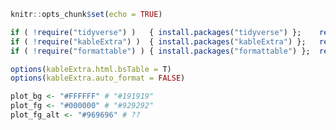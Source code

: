 <!-- Each chapter is set to compile separately - include "global" set-up -->

```r
knitr::opts_chunk$set(echo = TRUE)

if ( !require("tidyverse") )   { install.packages("tidyverse") };    require(tidyverse)
if ( !require("kableExtra") )  { install.packages("kableExtra") };   require(kableExtra)
if ( !require("formattable") ) { install.packages("formattable") };  require(formattable)

options(kableExtra.html.bsTable = T)
options(kableExtra.auto_format = FALSE)
```

``` r
plot_bg <- "#FFFFFF" # "#191919"
plot_fg <- "#000000" # "#929292"
plot_fg_alt <- "#969696" # ??
```

<!-- 
# The Option Greeks {#The-Greeks}

If you've ever had the pleasure (or is it misfortune?) of taking a rigorous mathemtical course on pricing options, you would have learned about the Black-Scholes-Merton pricing model. This model is no slouch - it won Merton and Scholes the 1997 Nobel Prize in Economics - but it has some limitations.^[Black, sadly, passed away in 1995 and was not eligible for the award.] For those who are interested in learning more about it, we'll discuss the derivation of the Black-Scholes-Merton model and its limitations in an appendix. In this chapter, our goal is to explain the insights of the Black-Scholes-Merton model using only high school math. 

If we're being careful, we should note that the Black-Scholes-Merton model only applies to European options. European options can only be exercised by the buyer on the option's expiry date. American options, on the other hand, can be exercised on any date. We're only talking about options on stocks and ETFs in this book, and those are all American options. It's important for us to know if we are dealing with American or European options because early exercise can be a significant risk to an options strategy. We've seen this already, with the naked call and covered call. The covered call protects us against the risk of early exercise of the call we sold, while the naked call does not.  

However, unless we're pricing options ourselves, this distinction isn't that important for understanding how to use the greeks in our own trading. That's because we're not that interested in the values of the greeks that any particular model produces. Let's think of the option greeks as a broader framework that we can use to understand the risk-reward proposition of options and options strategies. Every online broker will show us the option greeks for every option it lets us buy, and these values will be *good enough* for us to make intelligent trading decisions with. Our goal here is to understand how to use the greeks to risk-manage our options positions. 

## Delta

Delta is the most important greek. It tells us (approximately) how much we participate in the price movement of our stock. If our delta is 50, we participate in `r percent(50/100)` of the price movement of the stock. If a stock drops from `r currency(200)` to `r currency(196)` and we owned a 50 delta call, it would *lose* half of the `r currency(4)` decline, which is just `r currency(2)`. If we owned a 25 delta call, we would *lose* a quarter of the `r currency(4)` decline, or just `r currency(1)`. If we owned a 50 delta put, we would *gain* half of `r currency(4)`, which is `r currency(2)`. If we owned a 25 delta put, we would *gain* a quarter of `r currency(4)`, which is `r currency(1)`.`
 
The delta of an option varies according to a number of different factors.  
 
## Gamma
 
## Theta
 
Theta is the time value of an option. 
 
## Vega
 
Vega is the rate of change of 
-->